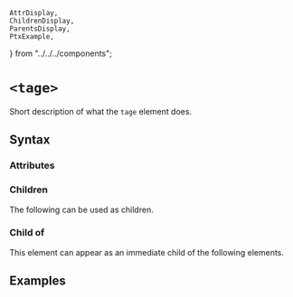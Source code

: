     AttrDisplay,
    ChildrenDisplay,
    ParentsDisplay,
    PtxExample,
} from "../../../components";

# `<tage>`

Short description of what the `tage` element does.

## Syntax

### Attributes

<AttrDisplay name="tage" />

### Children

The following can be used as children.

<ChildrenDisplay name="tage" />

### Child of

This element can appear as an immediate child of the following elements.

<ParentsDisplay name="tage" />

## Examples

    